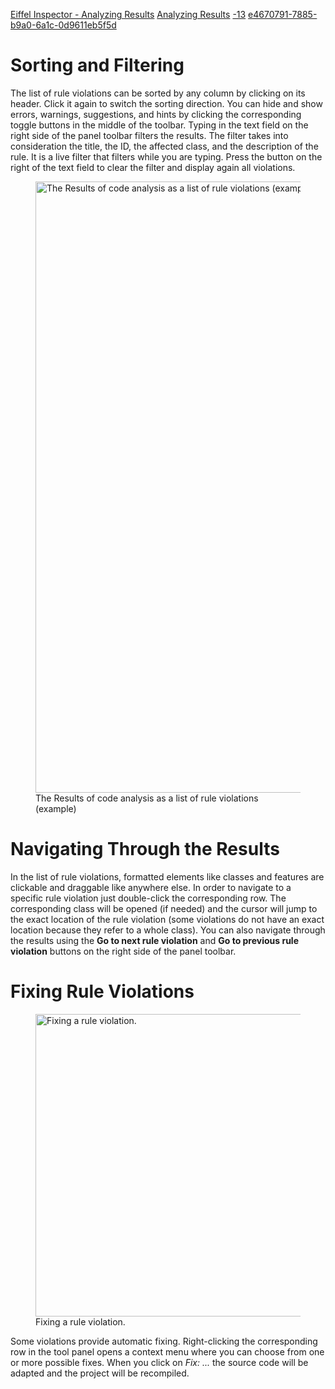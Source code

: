 [[Property:title|Eiffel Inspector - Analyzing Results]]
[[Property:link_title|Analyzing Results]]
[[Property:weight|-13]]
[[Property:uuid|e4670791-7885-b9a0-6a1c-0d9611eb5f5d]]
= Sorting and Filtering =

The list of rule violations can be sorted by any column by clicking on its header. Click it again to switch the sorting direction. You can hide and show errors, warnings, suggestions, and hints by clicking the corresponding toggle buttons in the middle of the toolbar. Typing in the text field on the right side of the panel toolbar filters the results. The filter takes into consideration the title, the ID, the affected class, and the description of the rule. It is a live filter that filters while you are typing. Press the button on the right of the text field to clear the filter and display again all violations.

[[Image:CA Simple Analysis|center|978px|The Results of code analysis as a list of rule violations (example)]]

= Navigating Through the Results =

In the list of rule violations, formatted elements like classes and features are clickable and draggable like anywhere else. In order to navigate to a specific rule violation just double-click the corresponding row. The corresponding class will be opened (if needed) and the cursor will jump to the exact location of the rule violation (some violations do not have an exact location because they refer to a whole class). You can also navigate through the results using the '''Go to next rule violation''' and '''Go to previous rule violation''' buttons on the right side of the panel toolbar.

= Fixing Rule Violations =

[[Image:CA Fixing Rule Violation|center|484px|Fixing a rule violation.]]

Some violations provide automatic fixing. Right-clicking the corresponding row in the tool panel opens a context menu where you can choose from one or more possible fixes. When you click on ''Fix: ...'' the source code will be adapted and the project will be recompiled.


